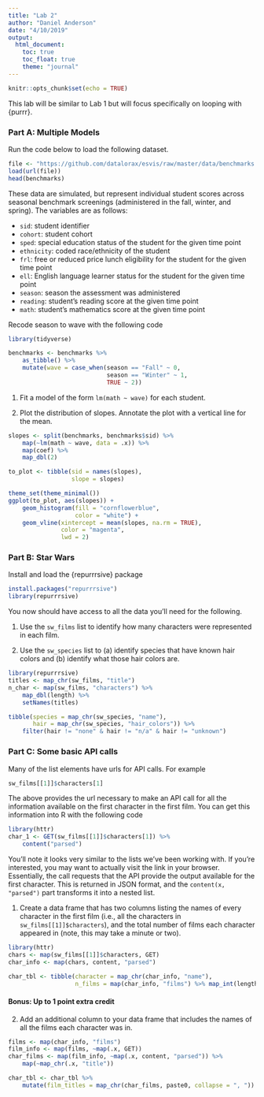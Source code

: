 ```yaml
---
title: "Lab 2"
author: "Daniel Anderson"
date: "4/10/2019"
output:
  html_document: 
    toc: true
    toc_float: true
    theme: "journal"
---
```


```r
knitr::opts_chunk$set(echo = TRUE)
```

This lab will be similar to Lab 1 but will focus specifically on looping with 
{purrr}.


### Part A: Multiple Models

Run the code below to load the following dataset.

```r
file <- "https://github.com/datalorax/esvis/raw/master/data/benchmarks.rda"
load(url(file))
head(benchmarks)
```

These data are simulated, but represent individual student scores across seasonal benchmark screenings (administered in the fall, winter, and spring). The variables are as follows:

* `sid`: student identifier
* `cohort`: student cohort
* `sped`: special education status of the student for the given time point
* `ethnicity`: coded race/ethnicity of the student
* `frl`: free or reduced price lunch eligibility for the student for the given time point
* `ell`: English language learner status for the student for the given time point
* `season`: season the assessment was administered
* `reading`: student's reading score at the given time point
* `math`: student's mathematics score at the given time point

Recode season to wave with the following code

```r
library(tidyverse)

benchmarks <- benchmarks %>%
	as_tibble() %>%
	mutate(wave = case_when(season == "Fall" ~ 0,
	                        season == "Winter" ~ 1,
	                        TRUE ~ 2))
```

1. Fit a model of the form `lm(math ~ wave)` for each student. 

2. Plot the distribution of slopes. Annotate the plot with a vertical line for the mean.

```r
slopes <- split(benchmarks, benchmarks$sid) %>%
	map(~lm(math ~ wave, data = .x)) %>%
	map(coef) %>%
	map_dbl(2)

to_plot <- tibble(sid = names(slopes),
                  slope = slopes)

theme_set(theme_minimal())
ggplot(to_plot, aes(slopes)) +
	geom_histogram(fill = "cornflowerblue",
	               color = "white") +
	geom_vline(xintercept = mean(slopes, na.rm = TRUE),
	           color = "magenta",
	           lwd = 2)
```

### Part B: Star Wars

Install and load the {repurrrsive} package

```r
install.packages("repurrrsive")
library(repurrrsive)
```

You now should have access to all the data you'll need for the following.

1. Use the `sw_films` list to identify how many characters were represented in each film.

2. Use the `sw_species` list to (a) identify species that have known hair colors and (b) identify what those hair colors are.

```r
library(repurrrsive)
titles <- map_chr(sw_films, "title")
n_char <- map(sw_films, "characters") %>%
	map_dbl(length) %>%
	setNames(titles)

tibble(species = map_chr(sw_species, "name"),
       hair = map_chr(sw_species, "hair_colors")) %>%
	filter(hair != "none" & hair != "n/a" & hair != "unknown")
```


### Part C: Some basic API calls

Many of the list elements have urls for API calls. For example

```r
sw_films[[1]]$characters[1]
```

The above provides the url necessary to make an API call for all the information available on the first character in the first film. You can get this information into R with the following code

```r
library(httr)
char_1 <- GET(sw_films[[1]]$characters[1]) %>%
	content("parsed") 
```

You'll note it looks very similar to the lists we've been working with. If you're interested, you may want to actually visit the link in your browser. Essentially, the call requests that the API provide the output available for the first character. This is returned in JSON format, and the `content(x, "parsed")` part transforms it into a nested list.

1. Create a data frame that has two columns listing the names of every character in the first film (i.e., all the characters in `sw_films[[1]]$characters`), and the total number of films each character appeared in (note, this may take a minute or two).


```r
library(httr)
chars <- map(sw_films[[1]]$characters, GET)
char_info <- map(chars, content, "parsed")

char_tbl <- tibble(character = map_chr(char_info, "name"),
                   n_films = map(char_info, "films") %>% map_int(length))
```

#### Bonus: Up to 1 point extra credit

2. Add an additional column to your data frame that includes the names of all the films each character was in. 

```r
films <- map(char_info, "films")
film_info <- map(films, ~map(.x, GET))
char_films <- map(film_info, ~map(.x, content, "parsed")) %>%
	map(~map_chr(.x, "title"))

char_tbl <- char_tbl %>%
	mutate(film_titles = map_chr(char_films, paste0, collapse = ", "))
```


